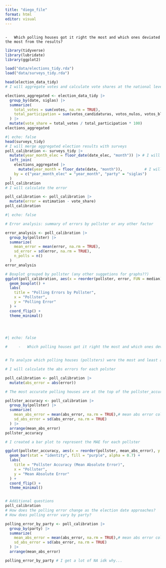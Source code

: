 ---
title: "diego_file"
format: html
editor: visual
---

## 

```         
-   Which polling houses got it right the most and which ones deviated the most from the results?
```

```{r}
library(tidyverse)
library(lubridate)
library(ggplot2)

load("data/elections_tidy.rda")
load("data/surveys_tidy.rda")

head(election_data_tidy)
# I will aggregate votes and calculate vote shares at the national level.

elections_aggregated <- election_data_tidy |> 
  group_by(date, siglas) |> 
  summarize(
    total_votes = sum(votes, na.rm = TRUE), 
    total_participation = sum(votos_candidaturas, votos_nulos, votos_blancos, na.rm = TRUE) 
  ) |> 
  mutate(vote_share = total_votes / total_participation * 100) 
elections_aggregated
```

```{r}
#| echo: false
head(surveys_tidy)
# I will merge aggregated election results with surveys
poll_calibration <- surveys_tidy |> 
  mutate(year_month_elec = floor_date(date_elec, "month")) |> # I will extract year and month (lubridate package)
  left_join(
    elections_aggregated |> 
      mutate(year_month = floor_date(date, "month")),          # I will extract year and month
    by = c("year_month_elec" = "year_month", "party" = "siglas")
  )
poll_calibration
# I will calculate the error

poll_calibration <- poll_calibration |> 
  mutate(error = estimation - vote_share)
poll_calibration

```

```{r}
#| echo: false

# Error analysis: summary of errors by pollster or any other factor

error_analysis <- poll_calibration |> 
  group_by(pollster) |> 
  summarize(
    mean_error = mean(error, na.rm = TRUE),
    sd_error = sd(error, na.rm = TRUE),
    n_polls = n()
  )
error_analysis

# Boxplot grouped by pollster (any other suggetions for graphs??)
ggplot(poll_calibration, aes(x = reorder(pollster, error, FUN = median), y = error)) +
  geom_boxplot() +
  labs(
    title = "Polling Errors by Pollster",
    x = "Pollster",
    y = "Polling Error"
  ) +
  coord_flip() +
  theme_minimal()


  

```

```{r}
#| echo: false

#     -   Which polling houses got it right the most and which ones deviated the most from the results?


# To analyze which polling houses (pollsters) were the most and least accurate -> mean absolute error (how far each point is from the actual result, irrespective of the direction of the error)

# I will calculate the abs errors for each polster

poll_calibration <- poll_calibration |> 
  mutate(abs_error = abs(error))  

# The most accurate polling houses are at the top of the pollster_accuracy table whilst the least precise ones are at the bottom.

pollster_accuracy <- poll_calibration |> 
  group_by(pollster) |> 
  summarize(
    mean_abs_error = mean(abs_error, na.rm = TRUE),# mean abs error column
    sd_abs_error = sd(abs_error, na.rm = TRUE)
  ) |> 
  arrange(mean_abs_error)
pollster_accuracy

# I created a bar plot to represent the MAE for each pollster

ggplot(pollster_accuracy, aes(x = reorder(pollster, mean_abs_error), y = mean_abs_error)) +
  geom_bar(stat = "identity", fill = "purple", alpha = 0.7) +
  labs(
    title = "Pollster Accuracy (Mean Absolute Error)",
    x = "Pollster",
    y = "Mean Absolute Error"
  ) +
  coord_flip() +
  theme_minimal()


# Additional questions
poll_calibration
# How does the polling error change as the election date approaches?
# How does polling error vary by party?

polling_error_by_party <- poll_calibration |> 
  group_by(party) |> 
  summarize(
    mean_abs_error = mean(abs_error, na.rm = TRUE),# mean abs error column
    sd_abs_error = sd(abs_error, na.rm = TRUE)
  ) |> 
  arrange(mean_abs_error)

polling_error_by_party # I get a lot of NA idk why...
```
